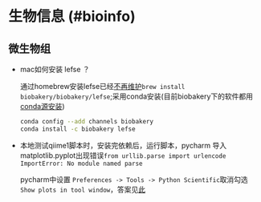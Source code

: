 # 生物信息 (#bioinfo)

## 微生物组 {#microbiome}

- mac如何安装 lefse ？

  通过homebrew安装lefse已经[不再维护](https://github.com/biobakery/homebrew-biobakery/issues/37)`brew install biobakery/biobakery/lefse`;采用conda安装(目前biobakery下的软件都用[conda源安装](https://bitbucket.org/biobakery/biobakery/wiki/biobakery_advanced#rst-header-installing-individual-biobakery-tools))
  
  ```sh
  conda config --add channels biobakery
  conda install -c biobakery lefse
  ```
  
- 本地测试qiime1脚本时，安装完依赖后，运行脚本，pycharm 导入matplotlib.pyplot出现错误`from urllib.parse import urlencode
ImportError: No module named parse`

  pycharm中设置 `Preferences -> Tools -> Python Scientific`取消勾选`Show plots in tool window`，答案见[此](https://stackoverflow.com/questions/57267016/pycharm-import-matplotlib-pyplot-show-error)